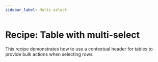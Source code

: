 ```yaml
---
sidebar_label: Multi-select
---
```


# Recipe: Table with multi-select

This recipe demonstrates how to use a contextual header for tables to provide bulk actions when selecting rows.

<RecipeDemo initialpath="/recipes/table/multi-select.html" />
